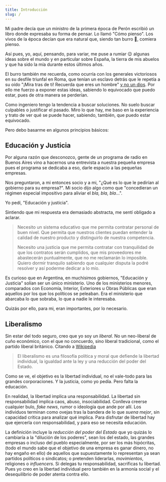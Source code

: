 ```yaml
---
title: Introducción
slug: /
---
```


Mi padre decía que un ministro de la primera época de Perón escribió un libro donde expresaba su forma de pensar. Lo llamó "Cómo pienso". Los vivos de la época decían que era natural que, siendo tan burro :horse:, comiera pienso.

Así pues, yo, aquí, pensando, para variar, me puse a rumiar :wink: algunas ideas sobre el mundo y en particular sobre España, la tierra de mis abuelos y que ha sido la mía durante estos últimos años.

El burro también me recuerda, como ocurría con los generales victoriosos en su desfile triunfal en Roma, que tenían un esclavo detrás que le repetía a su oído "¡Mira tras de ti! Recuerda que eres un hombre" [y no un dios](https://es.wikipedia.org/wiki/Memento_mori). Por ello me fuerzo a exponer estas ideas, sabiendo lo equivocado que puedo estar, pues de otra manera se perderían.

Como ingeniero tengo la tendencia a buscar soluciones. No suelo buscar culpables o justificar el pasado. Miro lo que hay, me baso en la experiencia y trato de ver qué se puede hacer, sabiendo, también, que puedo estar equivocado.

Pero debo basarme en algunos principios básicos:

## Educación y Justicia

Por alguna razón que desconozco, gente de un programa de radio en Buenos Aires vino a hacernos una entrevista a nuestra pequeña empresa pues el programa se dedicaba a eso, darle espacio a las pequeñas empresas.

Nos preguntaron, a mi entonces socio y a mi, "¿Qué es lo que le pedirían al gobierno para su empresa?". Mi socio dijo algo como que "concedieran un régimen especial impositivo para aliviar el _bla, bla, bla_...".

Yo pedí, "Educación y justicia".

Sintiendo que mi respuesta era demasiado abstracta, me sentí obligado a aclarar.

> Necesito un sistema educativo que me permita contratar personal de buen nivel. Que permita que nuestros clientes puedan entender la calidad de nuestro producto y distinguirlo de nuestra competencia.
>
> Necesito una justicia que me permita contratar con tranquilidad de que los contratos serán cumplidos, que mis proveedores me abastecerán puntualmente, que no me reclamarán lo imposible. Quiero dormir tranquilo sabiendo que cualquier disputa la podré resolver y así poderme dedicar a lo mío.

Es curioso que en Argentina, en muchísimos gobiernos, "Educación y Justicia" solían ser un único ministerio. Uno de los ministerios menores, comparados con Economía, Interior, Exteriores u Obras Públicas que eran aquellos por los que los políticos se peleaban. Era el ministerio que abarcaba lo que sobraba, lo que a nadie le interesaba.

Quizás por ello, para mi, eran importantes, por lo necesario.

## Liberalismo

Sin estar del todo seguro, creo que yo soy un _liberal_. No un neo-liberal de cuño económico, con el que no concuerdo, sino liberal tradicional, como el partido liberal británico. Citando a [Wikipedia](https://es.wikipedia.org/wiki/Liberalismo)

> El liberalismo es una filosofía política y moral que defiende la libertad individual, la igualdad ante la ley y una reducción del poder del Estado.

Como se ve, el objetivo es la libertad individual, no el vale-todo para las grandes corporaciones. Y la justicia, como yo pedía. Pero falta la educación.

En realidad, la libertad implica una responsabilidad. La libertad sin responsabilidad implica caos, abuso, insociabilidad. Conlleva creerse cualquier bulo, _fake news_, rumor o ideología que ande por allí. Los individuos terminan como ovejas tras la bandera de lo que _suena mejor_, sin capacidad crítica para analizar qué implica. Para disfrutar de libertad hay que ejercerla con responsabilidad, y para eso se necesita educación.

La definición incluye la _reducción del poder del Estado_ que yo quizás lo cambiaría a la "dilución de los poderes", sean los del estado, las grandes empresas o incluso del pueblo especialmente, por ser los más hipócritas, (todo el mundo sabe que el objetivo de una empresa es ganar dinero, no hay engaño en ello) de aquellos que supuestamente lo representan ya sean partidos políticos o sindicatos; o pretenden liderarlas, _movimientos_, religiones o _influencers_. Si delegas tu responsabilidad, sacrificas tu libertad. Pues yo creo en la libertad individual pero también en la armonía social y el desequilibrio de poder atenta contra ello.
